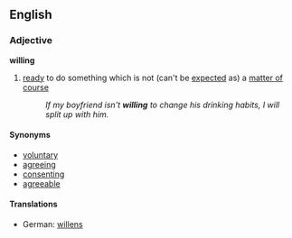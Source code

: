 ==English==
===Adjective===
'''willing'''
# [[ready]] to do something which is not (can't be [[expect]]ed as) a [[matter of course]]
#:''If my boyfriend isn't '''willing''' to change his drinking habits, I will split up with him.''

====Synonyms====
*[[voluntary]]
*[[agreeing]]
*[[consenting]]
*[[agreeable]]

====Translations====
*German: [[willens]]